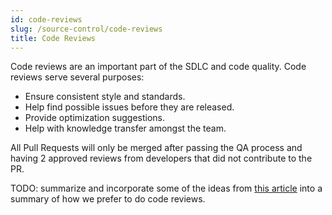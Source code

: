 ```yaml
---
id: code-reviews
slug: /source-control/code-reviews
title: Code Reviews
---
```


Code reviews are an important part of the SDLC and code quality. Code reviews serve several purposes:

* Ensure consistent style and standards.
* Help find possible issues before they are released.
* Provide optimization suggestions.
* Help with knowledge transfer amongst the team.

All Pull Requests will only be merged after passing the QA process and having 2 approved reviews from developers that did not contribute to the PR.


TODO: summarize and incorporate some of the ideas from [this article](https://www.netlify.com/blog/2020/03/05/feedback-ladders-how-we-encode-code-reviews-at-netlify/) into a summary of how we prefer to do code reviews.
